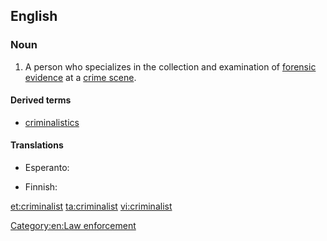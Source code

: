 ==English==

===Noun===
{{en-noun}}

# {{context|US}} A person who specializes in the collection and examination of [[forensic]] [[evidence]] at a [[crime scene]].

====Derived terms====
* [[criminalistics]]

====Translations====
{{trans-top|specialist in the examination of forensic evidence at a crime scene}}
* Esperanto: {{t-|eo|kriminalisto}}
{{trans-mid}}
* Finnish: {{t-|fi|rikostutkija}}
{{trans-bottom}}

[[Category:en:Law enforcement]]

[[et:criminalist]]
[[ta:criminalist]]
[[vi:criminalist]]